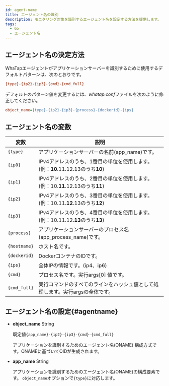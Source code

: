 ```yaml
---
id: agent-name
title: エージェント名の識別
description: モニタリング対象を識別するエージェント名を設定する方法を提供します。
tags:
  - Go
  - エージェント名
---
```



<Apmnamedescription />

## エージェント名の決定方法

WhaTapエージェントがアプリケーションサーバーを識別するために使用するデフォルトパターンは、次のとおりです。

```ini title='Default pattern'
{type}-{ip2}-{ip3}-{cmd}-{cmd_full}
```

デフォルトのパターン値を変更するには、*whatap.conf*ファイルを次のように修正してください。

```ini title='whatap.conf'
object_name={type}-{ip2}-{ip3}-{process}-{dockerid}-{ips}
```

## エージェント名の変数

| 変数           | 説明                                                                              |
| ------------ | ------------------------------------------------------------------------------- |
| `{type}`     | アプリケーションサーバーの名前(app_name)です。                                 |
| `{ip0}`      | IPv4アドレスのうち、1番目の単位を使用します。(例：**10**.11.12.13のうち**10**)        |
| `{ip1}`      | IPv4アドレスのうち、2番目の単位を使用します。(例：10.**11**.12.13のうち**11**)        |
| `{ip2}`      | IPv4アドレスのうち、3番目の単位を使用します。(例：10.11.**12**.13のうち**12**)        |
| `{ip3}`      | IPv4アドレスのうち、4番目の単位を使用します。(例：10.11.12.**13**のうち**13**)        |
| `{process}`  | アプリケーションサーバーのプロセス名(app_process_name)です。                      |
| `{hostname}` | ホスト名です。                                                                         |
| `{dockerid}` | DockerコンテナのIDです。                                                                |
| `{ips}`      | 全体IPの情報です。(ip4、ip6)                                          |
| `{cmd}`      | プロセス名です。実行args[0] 値です。                                                          |
| `{cmd_full}` | 実行コマンドのすべてのラインをハッシュ値として処理します。実行argsの全体です。                                       |

## エージェント名の設定{#agentname}

- **object_name** <span class='type'>String</span>

  既定値`{app_name}-{ip2}-{ip3}-{cmd}-{cmd_full}`

  アプリケーションを識別するためのエージェント名(ONAME) 構成方式です。ONAMEに基づいてOIDが生成されます。

- **app_name** <span class='type'>String</span>

  アプリケーションを識別するためのエージェント名(ONAME)の構成要素です。 `object_name`オプションで`{type}`に対応します。
